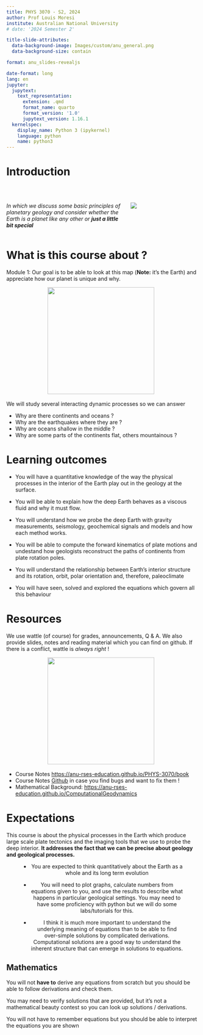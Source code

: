 ```yaml
---
title: PHYS 3070 - S2, 2024
author: Prof Louis Moresi
institute: Australian National University
# date: '2024 Semester 2'

title-slide-attributes:
  data-background-image: Images/custom/anu_general.png
  data-background-size: contain

format: anu_slides-revealjs

date-format: long
lang: en
jupyter:
  jupytext:
    text_representation:
      extension: .qmd
      format_name: quarto
      format_version: '1.0'
      jupytext_version: 1.16.1
  kernelspec:
    display_name: Python 3 (ipykernel)
    language: python
    name: python3
---
```



# Introduction

<br>

:::: {.columns}

::: {.column width="55%"}
*In which we discuss some basic principles of planetary geology and consider whether the Earth is a planet like any other or **just a little bit special***
:::

::: {.column width="30%"}
![](images/AuWorldEQ.png){fig-align="right"}
:::

::::

# What is this course about ?

Module 1: Our goal is to be able to look at this map (**Note:** it's the Earth) and appreciate how our planet is unique and why.

<center>

![](Images/usgsdynamicplanet.jpg){fig-align="center" height="280px"} &nbsp;

</center>

We will study several interacting dynamic processes so we can answer

 - Why are there continents and oceans ?
 - Why are the earthquakes where they are ?
 - Why are oceans shallow in the middle ?
 - Why are some parts of the continents flat, others mountainous ?


# Learning outcomes

- You will have a quantitative knowledge of the way the physical processes in the interior of the Earth play out in the geology at the surface.

- You will be able to explain how the deep Earth behaves as a viscous fluid and why it must flow.

- You will understand how we probe the deep Earth with gravity measurements, seismology, geochemical signals and models and how each method works.

- You will be able to compute the forward kinematics of plate motions and undestand how geologists reconstruct the paths of continents from plate rotation poles.

- You will understand the relationship between Earth’s interior structure and its rotation, orbit, polar orientation and, therefore, paleoclimate

- You will have seen, solved and explored the equations which govern all this behaviour

# Resources

We use wattle (of course) for grades, announcements, Q & A. We also provide slides, notes and reading material which you can find on github. If there is a conflict, wattle is *always right* !

<center>

![](Images/Sketches/ResourcesImages.png){fig-align="center" height="280px"} &nbsp;

</center>

- Course Notes [https://anu-rses-education.github.io/PHYS-3070/book](https://anu-rses-education.github.io/PHYS-3070/book)
- Course Notes [Github](https://github.com/ANU-RSES-Education/PHYS-3070) in case you find bugs and want to fix them !
- Mathematical Background: [https://anu-rses-education.github.io/ComputationalGeodynamics](https://anu-rses-education.github.io/ComputationalGeodynamics)

# Expectations

This course is about the physical processes in the Earth which produce large scale plate tectonics and the imaging tools that we use to probe the deep interior. **It addresses the fact that we can be precise about geology and geological processes.**

<center>
:::{style="width:85%"}
 - You are expected to think quantitatively about the Earth as a whole and its long term evolution

 - You will need to plot graphs, calculate numbers from equations given to you, and use the results to describe what happens in particular geological settings. You may need to have some proficiency with python but we will do some labs/tutorials for this.

 - I think it is much more important to understand the underlying meaning of equations than to be able to find over-simple solutions by complicated derivations. Computational solutions are a good way to understand the inherent structure that can emerge in solutions to equations.

:::

</center>


## Mathematics

\begin{equation}\label{eq:sympy-strong-form}
\color{DarkGreen}{\underbrace{ \Bigl[ {D u}/{D t} \Bigr]}_{\dot{\mathbf{f} } } }
 \color{Blue}{
- \nabla \cdot \underbrace{\Bigl[ \mathrm{F}(u, \nabla u) \Bigr]}_{\mathbf{F}}}
- \color {Maroon}{\underbrace{\Bigl[
   \mathrm{H}(\mathbf{x},t) \Bigr]}_{\mathbf{f}}}
\color{Black}{= 0}
\end{equation}

You will not **have to** derive any equations from scratch but you should be able to follow derivations and check them.

You may need to verify solutions that are provided, but it's not a mathematical beauty contest so you can look up solutions / derivations.

You will not have to remember equations but you should be able to interpret the equations you are shown
